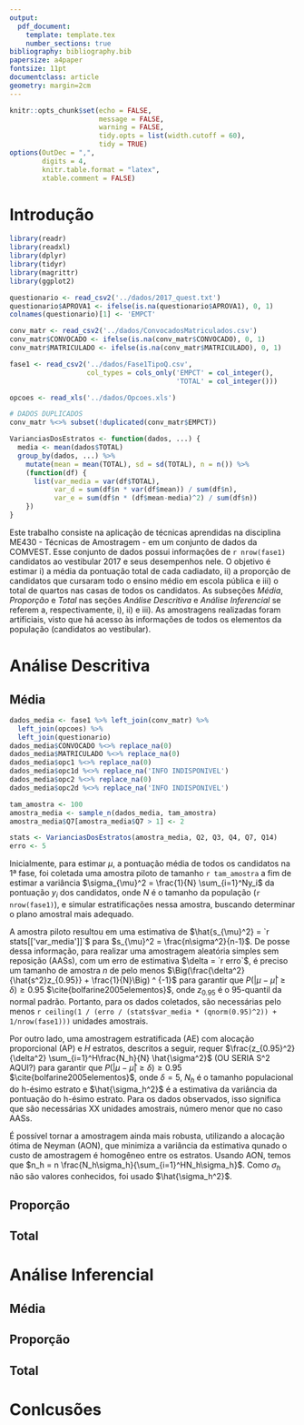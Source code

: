 ```yaml
---
output: 
  pdf_document:
    template: template.tex 
    number_sections: true
bibliography: bibliography.bib
papersize: a4paper
fontsize: 11pt
documentclass: article
geometry: margin=2cm
---
```


```r
knitr::opts_chunk$set(echo = FALSE, 
                      message = FALSE,
                      warning = FALSE,
                      tidy.opts = list(width.cutoff = 60),
                      tidy = TRUE)
options(OutDec = ",", 
        digits = 4, 
        knitr.table.format = "latex", 
        xtable.comment = FALSE)
```


\begin{titlepage} 

\begin{center} 
{\large Universidade Estadual de Campinas}\\[0.2cm] 
{\large Instituto de Matemática, Estatística e Computação Científica}\\[0.2cm] 
{\large Departamento de Estatística - ME430}\\[4cm]

{\bf \huge Trabalho de ME430}\\
{\bf \Large Questão 2 da Lista IV}\\[6cm]


{\large Grupo}\\[0.2cm]
{\large Victor 206493, Jordão 170844, Nicole 204186,  Leticia 201357}\\[0.2cm]
{\large Prof. Dr. Caio Azevedo}\\[6cm]

{\large Campinas}\\[0.2cm]
{\large 2018}
\end{center}

\end{titlepage}


# Introdução

```r
library(readr)
library(readxl)
library(dplyr)
library(tidyr)
library(magrittr)
library(ggplot2)
```

```r
questionario <- read_csv2('../dados/2017_quest.txt')
questionario$APROVA1 <- ifelse(is.na(questionario$APROVA1), 0, 1)
colnames(questionario)[1] <- 'EMPCT'

conv_matr <- read_csv2('../dados/ConvocadosMatriculados.csv')
conv_matr$CONVOCADO <- ifelse(is.na(conv_matr$CONVOCADO), 0, 1)
conv_matr$MATRICULADO <- ifelse(is.na(conv_matr$MATRICULADO), 0, 1)

fase1 <- read_csv2('../dados/Fase1TipoQ.csv', 
                   col_types = cols_only('EMPCT' = col_integer(), 
                                         'TOTAL' = col_integer()))

opcoes <- read_xls('../dados/Opcoes.xls')

# DADOS DUPLICADOS 
conv_matr %<>% subset(!duplicated(conv_matr$EMPCT))
```

```r
VarianciasDosEstratos <- function(dados, ...) {
  media <- mean(dados$TOTAL)
  group_by(dados, ...) %>% 
    mutate(mean = mean(TOTAL), sd = sd(TOTAL), n = n()) %>% 
    (function(df) {
      list(var_media = var(df$TOTAL), 
           var_d = sum(df$n * var(df$mean)) / sum(df$n), 
           var_e = sum(df$n * (df$mean-media)^2) / sum(df$n))
    })
}
```


Este trabalho consiste na aplicação de técnicas aprendidas na disciplina ME430 - Técnicas de Amostragem - em um conjunto de dados da COMVEST. Esse conjunto de dados possui informações de `r nrow(fase1)` candidatos ao vestibular 2017 e seus desempenhos nele. O objetivo é estimar i) a média da pontuação total de cada cadiadato, ii) a proporção de candidatos que cursaram todo o ensino médio em escola pública e iii) o total de quartos nas casas de todos os candidatos. As subseções *Média*, *Proporção* e *Total* nas seções *Análise Descritiva* e *Análise Inferencial* se referem a, respectivamente, i), ii) e iii). As amostragens realizadas foram artificiais, visto que há acesso às informações de todos os elementos da população (candidatos ao vestibular).

# Análise Descritiva

## Média

```r
dados_media <- fase1 %>% left_join(conv_matr) %>% 
  left_join(opcoes) %>% 
  left_join(questionario)
dados_media$CONVOCADO %<>% replace_na(0)
dados_media$MATRICULADO %<>% replace_na(0)
dados_media$opc1 %<>% replace_na(0)
dados_media$opc1d %<>% replace_na('INFO INDISPONIVEL')
dados_media$opc2 %<>% replace_na(0)
dados_media$opc2d %<>% replace_na('INFO INDISPONIVEL')

tam_amostra <- 100
amostra_media <- sample_n(dados_media, tam_amostra)
amostra_media$Q7[amostra_media$Q7 > 1] <- 2
```

```r
stats <- VarianciasDosEstratos(amostra_media, Q2, Q3, Q4, Q7, Q14)
erro <- 5
```

Inicialmente, para estimar $\mu$, a pontuação média de todos os candidatos na 1ª fase, foi coletada uma amostra piloto de tamanho `r tam_amostra` a fim de estimar a variância $\sigma_{\mu}^2 = \frac{1}{N} \sum_{i=1}^Ny_i$ da pontuação $y_i$ dos candidatos, onde $N$ é o tamanho da população (`r nrow(fase1)`), e simular estratificações nessa amostra, buscando determinar o plano amostral mais adequado.

A amostra piloto resultou em uma estimativa de $\hat{s_{\mu}^2} = `r stats[['var_media']]`$ para $s_{\mu}^2 = \frac{n\sigma^2}{n-1}$. De posse dessa informação, para realizar uma amostragem aleatória simples sem reposição (AASs), com um erro de estimativa $\delta = `r erro`$, é preciso um tamanho de amostra $n$ de pelo menos $\Big(\frac{\delta^2}{\hat{s^2}z_{0.95}} + \frac{1}{N}\Big) ^ {-1}$ para garantir que $P(|\mu - \hat{\mu}| \geq \delta) \geq 0.95$ $\cite{bolfarine2005elementos}$, onde $z_{0.95}$ é o 95-quantil da normal padrão. Portanto, para os dados coletados, são necessárias pelo menos `r ceiling(1 / (erro / (stats$var_media * (qnorm(0.95)^2)) + 1/nrow(fase1)))` unidades amostrais.

Por outro lado, uma amostragem estratificada (AE) com alocação proporcional (AP) e $H$ estratos, descritos a seguir, requer $\frac{z_{0.95}^2}{\delta^2} \sum_{i=1}^H\frac{N_h}{N} \hat{\sigma^2}$ (OU SERIA S^2 AQUI?) para garantir que $P(|\mu - \hat{\mu}| \geq \delta) \geq 0.95$ $\cite{bolfarine2005elementos}$, onde $\delta = 5$, $N_h$ é o tamanho populacional do h-ésimo estrato e $\hat{\sigma_h^2}$ é a estimativa da variância da pontuação do h-ésimo estrato. Para os dados observados, isso significa que são necessárias XX unidades amostrais, número menor que no caso AASs.

É possível tornar a amostragem ainda mais robusta, utilizando a alocação ótima de Neyman (AON), que minimiza a variância da estimativa qunado o custo de amostragem é homogêneo entre os estratos. Usando AON, temos que $n_h = n \frac{N_h\sigma_h}{\sum_{i=1}^HN_h\sigma_h}$. Como $\sigma_h$ não são valores conhecidos, foi usado $\hat{\sigma_h^2}$.


## Proporção


## Total


# Análise Inferencial

## Média


## Proporção


## Total


# Conlcusões

\bibliographystyle{plain}
\bibliography{bibliography}


